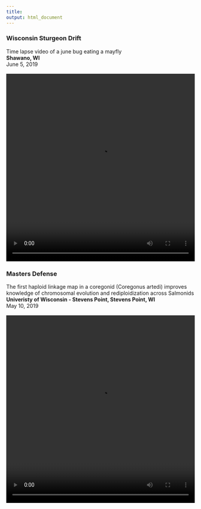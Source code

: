 ```yaml
---
title:
output: html_document
---
```


### __Wisconsin Sturgeon Drift__<br/>
Time lapse video of a june bug eating a mayfly </br>
__Shawano, WI__<br/>
June 5, 2019   
<br/>
<video width=100% height="500" controls>
  <source src="pictures/62496104_874684099539510_5830227868588304594_n.mp4" type="video/mp4">
</video>


### __Masters Defense__<br/>
The first haploid linkage map in a coregonid (Coregonus artedi) improves knowledge of chromosomal evolution and rediploidization across Salmonids </br>
__Univeristy of Wisconsin - Stevens Point, Stevens Point, WI__<br/>
May 10, 2019   
<br/>
<video width=100% height="500" controls>
  <source src="masters_defense.mp4" type="video/mp4">
</video>
